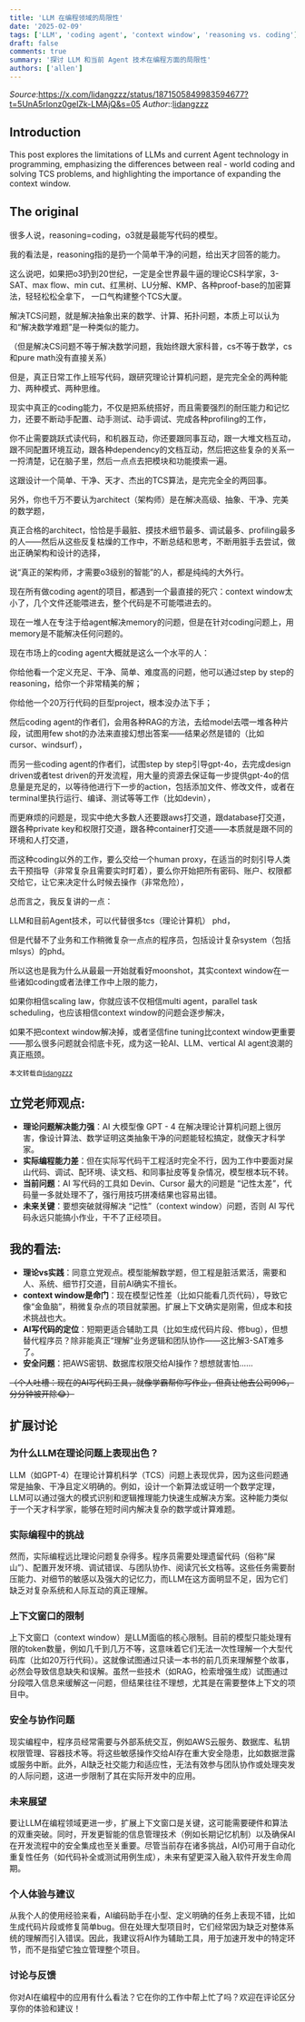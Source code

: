 ```yaml
---
title: 'LLM 在编程领域的局限性'
date: '2025-02-09'
tags: ['LLM', 'coding agent', 'context window', 'reasoning vs. coding']
draft: false
comments: true
summary: '探讨 LLM 和当前 Agent 技术在编程方面的局限性'
authors: ['allen']
---
```


_Source_:https://x.com/lidangzzz/status/1871505849983594677?t=5UnA5rIonz0gelZk-LMAjQ&s=05
_Author_::[lidangzzz](https://x.com/lidangzzz)

## Introduction

This post explores the limitations of LLMs and current Agent technology in programming, emphasizing the differences between real - world coding and solving TCS problems, and highlighting the importance of expanding the context window.

<TOCInline toc={props.toc} exclude="Introduction" />

## The original

很多人说，reasoning=coding，o3就是最能写代码的模型。  

我的看法是，reasoning指的是扔一个简单干净的问题，给出天才回答的能力。  

这么说吧，如果把o3扔到20世纪，一定是全世界最牛逼的理论CS科学家，3-SAT、max flow、min cut、红黑树、LU分解、KMP、各种proof-base的加密算法，轻轻松松全拿下， 一口气构建整个TCS大厦。  

解决TCS问题，就是解决抽象出来的数学、计算、拓扑问题，本质上可以认为和“解决数学难题”是一种类似的能力。  

（但是解决CS问题不等于解决数学问题，我始终跟大家科普，cs不等于数学，cs和pure math没有直接关系）  

但是，真正日常工作上班写代码，跟研究理论计算机问题，是完完全全的两种能力、两种模式、两种思维。  

现实中真正的coding能力，不仅是把系统搭好，而且需要强烈的耐压能力和记忆力，还要不断动手配置、动手测试、动手调试、完成各种profiling的工作，  

你不止需要跳跃式读代码，和机器互动，你还要跟同事互动，跟一大堆文档互动，跟不同配置环境互动，跟各种dependency的文档互动，然后把这些复杂的关系一一捋清楚，记在脑子里，然后一点点去把模块和功能摸索一遍。  

这跟设计一个简单、干净、天才、杰出的TCS算法，是完完全全的两回事。  

另外，你也千万不要认为architect（架构师）是在解决高级、抽象、干净、完美的数学题，  

真正合格的architect，恰恰是手最脏、摸技术细节最多、调试最多、profiling最多的人——然后从这些反复枯燥的工作中，不断总结和思考，不断用脏手去尝试，做出正确架构和设计的选择，  

说“真正的架构师，才需要o3级别的智能”的人，都是纯纯的大外行。  

现在所有做coding agent的项目，都遇到一个最直接的死穴：context window太小了，几个文件还能喂进去，整个代码是不可能喂进去的。  

现在一堆人在专注于给agent解决memory的问题，但是在针对coding问题上，用memory是不能解决任何问题的。  

现在市场上的coding agent大概就是这么一个水平的人：  

你给他看一个定义充足、干净、简单、难度高的问题，他可以通过step by step的reasoning，给你一个非常精美的解；  

你给他一个20万行代码的巨型project，根本没办法下手；  

然后coding agent的作者们，会用各种RAG的方法，去给model去喂一堆各种片段，试图用few shot的办法来直接幻想出答案——结果必然是错的（比如cursor、windsurf），  

而另一些coding agent的作者们，试图step by step引导gpt-4o，去完成design driven或者test driven的开发流程，用大量的资源去保证每一步提供gpt-4o的信息量是充足的，以等待他进行下一步的action，包括添加文件、修改文件，或者在terminal里执行运行、编译、测试等等工作（比如devin），  

而更麻烦的问题是，现实中绝大多数人还要跟aws打交道，跟database打交道，跟各种private key和权限打交道，跟各种container打交道——本质就是跟不同的环境和人打交道，  

而这种coding以外的工作，要么交给一个human proxy，在适当的时刻引导人类去干预指导（非常复杂且需要实时盯着），要么你开始把所有密码、账户、权限都交给它，让它来决定什么时候去操作（非常危险），  

总而言之，我反复讲的一点：  

LLM和目前Agent技术，可以代替很多tcs（理论计算机） phd，  

但是代替不了业务和工作稍微复杂一点点的程序员，包括设计复杂system（包括mlsys）的phd。  

所以这也是我为什么从最最一开始就看好moonshot，其实context window在一些诸如coding或者法律工作中上限的能力，  

如果你相信scaling law，你就应该不仅相信multi agent，parallel task scheduling，也应该相信context window的问题会逐步解决，  

如果不把context window解决掉，或者坚信fine tuning比context window更重要——那么很多问题就会彻底卡死，成为这一轮AI、LLM、vertical AI agent浪潮的真正瓶颈。
							
<sub>本文转载自[lidangzzz](https://x.com/lidangzzz)</sub>

## 立党老师观点:

- **理论问题解决能力强**：AI 大模型像 GPT - 4 在解决理论计算机问题上很厉害，像设计算法、数学证明这类抽象干净的问题能轻松搞定，就像天才科学家。
- **实际编程能力差**：但在实际写代码干工程活时完全不行，因为工作中要面对屎山代码、调试、配环境、读文档、和同事扯皮等复杂情况，模型根本玩不转。
- **当前问题**：AI 写代码的工具如 Devin、Cursor 最大的问题是 “记性太差”，代码量一多就处理不了，强行用技巧拼凑结果也容易出错。
- **未来关键**：要想突破就得解决 “记性”（context window）问题，否则 AI 写代码永远只能搞小作业，干不了正经项目。

## 我的看法:

- **理论vs实践**：同意立党观点。模型能解数学题，但工程是脏活累活，需要和人、系统、细节打交道，目前AI确实不擅长。
- **context window是命门**：现在模型记性差（比如只能看几页代码），导致它像“金鱼脑”，稍微复杂点的项目就蒙圈。扩展上下文确实是刚需，但成本和技术挑战也大。
- **AI写代码的定位**：短期更适合辅助工具（比如生成代码片段、修bug），但想替代程序员？除非能真正“理解”业务逻辑和团队协作——这比解3-SAT难多了。
- **安全问题**：把AWS密钥、数据库权限交给AI操作？想想就害怕……

~~（个人吐槽：现在的AI写代码工具，就像学霸帮你写作业，但真让他去公司996，分分钟被开除😂）~~
## 扩展讨论

### 为什么LLM在理论问题上表现出色？

LLM（如GPT-4）在理论计算机科学（TCS）问题上表现优异，因为这些问题通常是抽象、干净且定义明确的。例如，设计一个新算法或证明一个数学定理，LLM可以通过强大的模式识别和逻辑推理能力快速生成解决方案。这种能力类似于一个天才科学家，能够在短时间内解决复杂的数学或计算难题。

### 实际编程中的挑战

然而，实际编程远比理论问题复杂得多。程序员需要处理遗留代码（俗称“屎山”）、配置开发环境、调试错误、与团队协作、阅读冗长文档等。这些任务需要耐压能力、对细节的敏感以及强大的记忆力，而LLM在这方面明显不足，因为它们缺乏对复杂系统和人际互动的真正理解。

### 上下文窗口的限制

上下文窗口（context window）是LLM面临的核心限制。目前的模型只能处理有限的token数量，例如几千到几万不等，这意味着它们无法一次性理解一个大型代码库（比如20万行代码）。这就像试图通过只读一本书的前几页来理解整个故事，必然会导致信息缺失和误解。虽然一些技术（如RAG，检索增强生成）试图通过分段喂入信息来缓解这一问题，但结果往往不理想，尤其是在需要整体上下文的项目中。

### 安全与协作问题

现实编程中，程序员经常需要与外部系统交互，例如AWS云服务、数据库、私钥权限管理、容器技术等。将这些敏感操作交给AI存在重大安全隐患，比如数据泄露或服务中断。此外，AI缺乏社交能力和适应性，无法有效参与团队协作或处理突发的人际问题，这进一步限制了其在实际开发中的应用。

### 未来展望

要让LLM在编程领域更进一步，扩展上下文窗口是关键，这可能需要硬件和算法的双重突破。同时，开发更智能的信息管理技术（例如长期记忆机制）以及确保AI在开发流程中的安全集成也至关重要。尽管当前存在诸多挑战，AI仍可用于自动化重复性任务（如代码补全或测试用例生成），未来有望更深入融入软件开发生命周期。

### 个人体验与建议

从我个人的使用经验来看，AI编码助手在小型、定义明确的任务上表现不错，比如生成代码片段或修复简单bug。但在处理大型项目时，它们经常因为缺乏对整体系统的理解而引入错误。因此，我建议将AI作为辅助工具，用于加速开发中的特定环节，而不是指望它独立管理整个项目。

### 讨论与反馈

你对AI在编程中的应用有什么看法？它在你的工作中帮上忙了吗？欢迎在评论区分享你的体验和建议！


